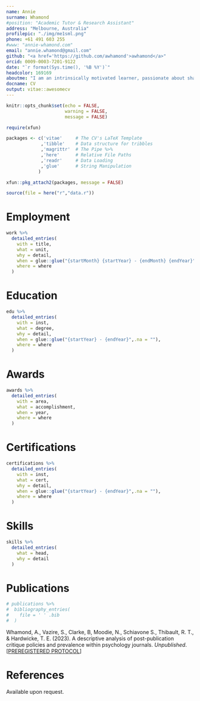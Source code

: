 ```yaml
---
name: Annie
surname: Whamond
#position: "Academic Tutor & Research Assistant"
address: "Melbourne, Australia"
profilepic: "./img/me1sml.png"
phone: +61 491 603 255
#www: "annie-whamond.com"
email: "annie.whamond@gmail.com"
github: "<a href='https://github.com/awhamond'>awhamond</a>"
orcid: 0009-0003-7201-9122
date: "`r format(Sys.time(), '%B %Y')`"
headcolor: 169169
aboutme: "I am an intrinsically motivated learner, passionate about sharing knowledge, and enjoy research. Continually seeking opportunities to develop skills and understanding in areas of both science and the humanities."
docname: CV
output: vitae::awesomecv
---
```


```r
knitr::opts_chunk$set(echo = FALSE,
                      warning = FALSE,
                      message = FALSE)

require(xfun)

packages <- c('vitae'     # The CV's LaTeX Template
             ,'tibble'    # Data structure for tribbles
             ,'magrittr'  # The Pipe %>%
             ,'here'      # Relative File Paths
             ,'readr'     # Data Loading
             ,'glue'      # String Manipulation
            )

xfun::pkg_attach2(packages, message = FALSE)

source(file = here("r","data.r"))

```

# Employment

```r

work %>%
  detailed_entries(
    with = title,
    what = unit,
    why = detail,
    when = glue::glue("{startMonth} {startYear} - {endMonth} {endYear}",.na = ""),
    where = where
  )

```

# Education

```r

edu %>%
  detailed_entries(
    with = inst,
    what = degree,
    why = detail,
    when = glue::glue("{startYear} - {endYear}",.na = ""),
    where = where
  )

```

# Awards

```r

awards %>%
  detailed_entries(
    with = area,
    what = accomplishment,
    when = year,
    where = where
  )

```

# Certifications

```r

certifications %>%
  detailed_entries(
    with = inst,
    what = cert,
    why = detail,
    when = glue::glue("{startYear} - {endYear}",.na = ""),
    where = where
  )

```

# Skills

```r

skills %>%
  detailed_entries(
    what = head,
    why = detail
  )

```

\pagebreak

# Publications

```r
# publications %>% 
#  bibliography_entries(
#    file = ' ' .bib
#  )
```

Whamond, A., Vazire, S., Clarke, B, Moodie, N., Schiavone S., Thibault, R. T., & Hardwicke, T. E. (2023). A descriptive analysis of post-publication critique policies and prevalence within psychology journals. *Unpublished*. [[PREREGISTERED PROTOCOL](https://osf.io/d6xf2)]

# References

Available upon request.
